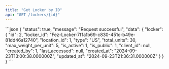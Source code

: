 ```yaml
---
title: "Get Locker by ID"
api: "GET /lockers/{id}"
---
```

<ParamField path="id" type="string" required />

<ResponseExample>
```json
{
    "status": true,
    "message": "Request successful",
    "data": {
        "locker": {
            "id": 2,
            "locker_id": "Fez-Locker-7f1a1b69-c830-451c-b49e-81dd46a12740",
            "location_id": 1,
            "type": "US",
            "total_units": 30,
            "max_weight_per_unit": 5,
            "is_active": 1,
            "is_public": 1,
            "client_id": null,
            "created_by": 1,
            "last_accessed": null,
            "created_at": "2024-09-23T13:00:38.000000Z",
            "updated_at": "2024-09-23T21:36:31.000000Z"
        }
    }
}
```
</ResponseExample>
